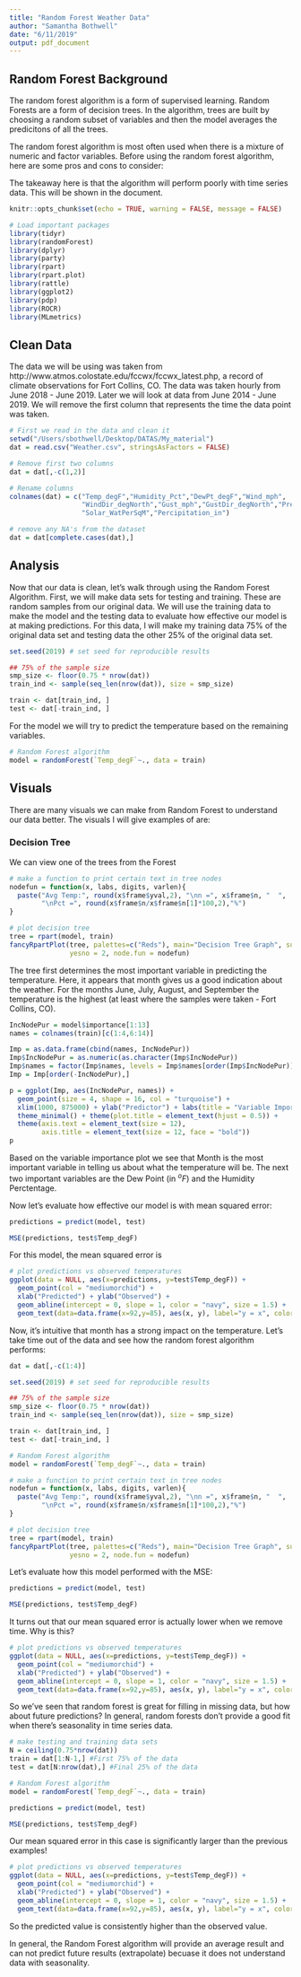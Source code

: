 ```yaml
---
title: "Random Forest Weather Data"
author: "Samantha Bothwell"
date: "6/11/2019"
output: pdf_document
---
```

## Random Forest Background

The random forest algorithm is a form of supervised learning. Random Forests are a form of decision trees. In the algorithm, trees are built by choosing a random subset of variables and then the model averages the predicitons of all the trees. 

The random forest algorithm is most often used when there is a mixture of numeric and factor variables. Before using the random forest algorithm, here are some pros and cons to consider:

\textbf{Pros:}
\begin{itemize}
  \item You can obtain a reliable variable importance plot that ranks the variables by how helpful they are in predicting the response.
  \item The algorithm is effectively able to fill in missing information based on what information is present.
  \item The estimate for the generalization error progresses as the forest builds, and is unbiased.
\end{itemize}

\textbf{Cons:}
\begin{itemize}
  \item This is a black box algorithm - meaning, though it is powerful for predicting, it is difficult to interpret.
  \item When working with a dataset with significant noise, the algorithm will overfit.
  \item Variable importance is biased towards categorical variables with more levels. 
  \item The algorithm performs poorly with predicting future data if there is any seasonality. 
\end{itemize}

The takeaway here is that the algorithm will perform poorly with time series data. This will be shown in the document.

```r
knitr::opts_chunk$set(echo = TRUE, warning = FALSE, message = FALSE)
```

```r
# Load important packages
library(tidyr)
library(randomForest)
library(dplyr)
library(party)
library(rpart)
library(rpart.plot)
library(rattle)
library(ggplot2)
library(pdp)
library(ROCR)
library(MLmetrics)
```

## Clean Data
The data we will be using was taken from http://www.atmos.colostate.edu/fccwx/fccwx_latest.php, a record of climate observations for Fort Collins, CO. The data was taken hourly from June 2018 - June 2019. Later we will look at data from June 2014 - June 2019. We will remove the first column that represents the time the data point was taken. 
```r
# First we read in the data and clean it
setwd("/Users/sbothwell/Desktop/DATAS/My_material")
dat = read.csv("Weather.csv", stringsAsFactors = FALSE)

# Remove first two columns
dat = dat[,-c(1,2)]

# Rename columns
colnames(dat) = c("Temp_degF","Humidity_Pct","DewPt_degF","Wind_mph",
                  "WindDir_degNorth","Gust_mph","GustDir_degNorth","Pressure_Hg",
                  "Solar_WatPerSqM","Percipitation_in")

# remove any NA's from the dataset
dat = dat[complete.cases(dat),]
```

## Analysis
Now that our data is clean, let's walk through using the Random Forest Algorithm.
First, we will make data sets for testing and training. These are random samples from our original data. We will use the training data to make the model and the testing data to evaluate how effective our model is at making predictions. For this data, I will make my training data 75% of the original data set and testing data the other 25% of the original data set. 
```r
set.seed(2019) # set seed for reproducible results

## 75% of the sample size
smp_size <- floor(0.75 * nrow(dat))
train_ind <- sample(seq_len(nrow(dat)), size = smp_size)

train <- dat[train_ind, ]
test <- dat[-train_ind, ]
```

For the model we will try to predict the temperature based on the remaining variables.
```r
# Random Forest algorithm
model = randomForest(`Temp_degF`~., data = train)
```

## Visuals
There are many visuals we can make from Random Forest to understand our data better. The visuals I will give examples of are:
\begin{itemize}
  \item Decision Tree
  \item Variable Importance Plot
  \item Partial Plot
\end{itemize}

### Decision Tree
We can view one of the trees from the Forest
```r
# make a function to print certain text in tree nodes
nodefun = function(x, labs, digits, varlen){
  paste("Avg Temp:", round(x$frame$yval,2), "\nn =", x$frame$n, "  ", 
        "\nPct =", round(x$frame$n/x$frame$n[1]*100,2),"%")
}

# plot decision tree
tree = rpart(model, train)
fancyRpartPlot(tree, palettes=c("Reds"), main="Decision Tree Graph", sub="",
               yesno = 2, node.fun = nodefun)
```

The tree first determines the most important variable in predicting the temperature. Here, it appears that month gives us a good indication about the weather. For the months June, July, August, and September the temperature is the highest (at least where the samples were taken - Fort Collins, CO). 

```r
IncNodePur = model$importance[1:13]
names = colnames(train)[c(1:4,6:14)]

Imp = as.data.frame(cbind(names, IncNodePur))
Imp$IncNodePur = as.numeric(as.character(Imp$IncNodePur))
Imp$names = factor(Imp$names, levels = Imp$names[order(Imp$IncNodePur)])
Imp = Imp[order(-IncNodePur),]

p = ggplot(Imp, aes(IncNodePur, names)) +
  geom_point(size = 4, shape = 16, col = "turquoise") +
  xlim(1000, 875000) + ylab("Predictor") + labs(title = "Variable Importance Plot") + 
  theme_minimal() + theme(plot.title = element_text(hjust = 0.5)) + 
  theme(axis.text = element_text(size = 12),
        axis.title = element_text(size = 12, face = "bold"))
p
```

Based on the variable importance plot we see that Month is the most important variable in telling us about what the temperature will be. The next two important variables are the Dew Point (in $^oF$) and the Humidity Perctentage. 

Now let's evaluate how effective our model is with mean squared error:
```r
predictions = predict(model, test)

MSE(predictions, test$Temp_degF)
```
For this model, the mean squared error is \textbf{4.76}

```r
# plot predictions vs observed temperatures
ggplot(data = NULL, aes(x=predictions, y=test$Temp_degF)) +
  geom_point(col = "mediumorchid") +
  xlab("Predicted") + ylab("Observed") +
  geom_abline(intercept = 0, slope = 1, color = "navy", size = 1.5) + 
  geom_text(data=data.frame(x=92,y=85), aes(x, y), label="y = x", color="navy", size = 5)
```


Now, it's intuitive that month has a strong impact on the temperature. Let's take time out of the data and see how the random forest algorithm performs:
```r
dat = dat[,-c(1:4)]
```

```r
set.seed(2019) # set seed for reproducible results

## 75% of the sample size
smp_size <- floor(0.75 * nrow(dat))
train_ind <- sample(seq_len(nrow(dat)), size = smp_size)

train <- dat[train_ind, ]
test <- dat[-train_ind, ]
```

```r
# Random Forest algorithm
model = randomForest(`Temp_degF`~., data = train)
```

```r
# make a function to print certain text in tree nodes
nodefun = function(x, labs, digits, varlen){
  paste("Avg Temp:", round(x$frame$yval,2), "\nn =", x$frame$n, "  ", 
        "\nPct =", round(x$frame$n/x$frame$n[1]*100,2),"%")
}

# plot decision tree
tree = rpart(model, train)
fancyRpartPlot(tree, palettes=c("Reds"), main="Decision Tree Graph", sub="", 
               yesno = 2, node.fun = nodefun)
```

Let's evaluate how this model performed with the MSE:
```r
predictions = predict(model, test)

MSE(predictions, test$Temp_degF)
```
It turns out that our mean squared error is actually lower when we remove time. Why is this?

```r
# plot predictions vs observed temperatures
ggplot(data = NULL, aes(x=predictions, y=test$Temp_degF)) +
  geom_point(col = "mediumorchid") +
  xlab("Predicted") + ylab("Observed") +
  geom_abline(intercept = 0, slope = 1, color = "navy", size = 1.5) + 
  geom_text(data=data.frame(x=92,y=85), aes(x, y), label="y = x", color="navy", size = 5)
```


So we've seen that random forest is great for filling in missing data, but how about future predictions? In general, random forests don't provide a good fit when there's seasonality in time series data.

```r
# make testing and training data sets
N = ceiling(0.75*nrow(dat))
train = dat[1:N-1,] #First 75% of the data
test = dat[N:nrow(dat),] #Final 25% of the data
```

```r
# Random Forest algorithm
model = randomForest(`Temp_degF`~., data = train)
```

```r
predictions = predict(model, test)

MSE(predictions, test$Temp_degF)
```
Our mean squared error in this case is significantly larger than the previous examples! 

```r
# plot predictions vs observed temperatures
ggplot(data = NULL, aes(x=predictions, y=test$Temp_degF)) +
  geom_point(col = "mediumorchid") +
  xlab("Predicted") + ylab("Observed") +
  geom_abline(intercept = 0, slope = 1, color = "navy", size = 1.5) + 
  geom_text(data=data.frame(x=92,y=85), aes(x, y), label="y = x", color="navy", size = 5)
```
So the predicted value is consistently higher than the observed value. 

In general, the Random Forest algorithm will provide an average result and can not predict future results (extrapolate) becuase it does not understand data with seasonality. 
